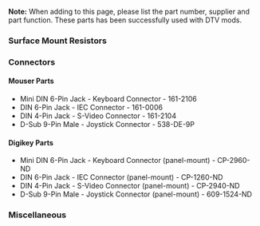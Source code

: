 
'''Note:''' When adding to this page, please list the part number, supplier and part function.
These parts has been successfully used with DTV mods.

=== Surface Mount Resistors ===

=== Connectors ===

==== Mouser Parts ====
* Mini DIN 6-Pin Jack  -  Keyboard Connector   -  161-2106 	
* DIN 6-Pin Jack  -  IEC Connector  -  161-0006 	
* DIN 4-Pin Jack  -  S-Video Connector  -  161-2104 	
* D-Sub 9-Pin Male  -  Joystick Connector  -  538-DE-9P 	

==== Digikey Parts ====
* Mini DIN 6-Pin Jack  -  Keyboard Connector (panel-mount)  -  CP-2960-ND 	
* DIN 6-Pin Jack  -  IEC Connector (panel-mount)  -  CP-1260-ND	
* DIN 4-Pin Jack  -  S-Video Connector (panel-mount)  -  CP-2940-ND
* D-Sub 9-Pin Male  -  Joystick Connector (panel-mount)  -  609-1524-ND 	

=== Miscellaneous ===